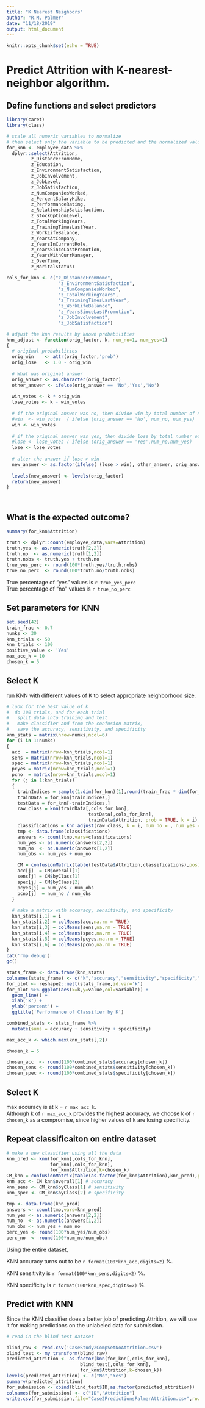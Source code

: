 ```yaml
---
title: "K Nearest Neighbors"
author: "R.M. Palmer"
date: "11/18/2019"
output: html_document
---
```


```r
knitr::opts_chunk$set(echo = TRUE)
```

# Predict Attrition with K-nearest-neighbor algorithm.

## Define functions and select predictors

```r
library(caret)
library(class)
```

```r
# scale all numeric variables to normalize
# then select only the variable to be predicted and the normalized values
for_knn <- employee_data %>%
  dplyr::select(Attrition,
         z_DistanceFromHome,
         z_Education,
         z_EnvironmentSatisfaction,
         z_JobInvolvement,
         z_JobLevel,
         z_JobSatisfaction,
         z_NumCompaniesWorked,
         z_PercentSalaryHike,
         z_PerformanceRating,
         z_RelationshipSatisfaction,
         z_StockOptionLevel,
         z_TotalWorkingYears,
         z_TrainingTimesLastYear,
         z_WorkLifeBalance,
         z_YearsAtCompany,
         z_YearsInCurrentRole,
         z_YearsSinceLastPromotion,
         z_YearsWithCurrManager,
         z_OverTime,
         z_MaritalStatus)

cols_for_knn <- c("z_DistanceFromHome",
                   "z_EnvironmentSatisfaction",
                   "z_NumCompaniesWorked",
                   "z_TotalWorkingYears",
                   "z_TrainingTimesLastYear",
                   "z_WorkLifeBalance",
                   "z_YearsSinceLastPromotion",
                   "z_JobInvolvement",
                   "z_JobSatisfaction")

# adjust the knn results by known probabilities
knn_adjust <- function(orig_factor, k, num_no=1, num_yes=1)
{
  # original probabilities
  orig_win    <- attr(orig_factor,'prob')
  orig_lose   <- 1.0 - orig_win
  
  # What was original answer
  orig_answer <- as.character(orig_factor)
  other_answer <- ifelse(orig_answer == 'No','Yes','No')
  
  win_votes <- k * orig_win
  lose_votes <- k - win_votes
  
  # if the original answer was no, then divide win by total number of no's
  #win  <- win_votes  / ifelse (orig_answer == 'No', num_no, num_yes)
  win <- win_votes
  
  # if the original answer was yes, then divide lose by total number of no's
  #lose <- lose_votes / ifelse (orig_answer == 'Yes',num_no,num_yes)
  lose <- lose_votes
  
  # alter the answer if lose > win
  new_answer <- as.factor(ifelse( (lose > win), other_answer, orig_answer))
  
  levels(new_answer) <- levels(orig_factor)
  return(new_answer)
}

         
```

## What is the expected outcome?

```r
summary(for_knn$Attrition)
```

```r
truth <- dplyr::count(employee_data,vars=Attrition)
truth.yes <- as.numeric(truth[2,2])
truth.no  <- as.numeric(truth[1,2])
truth.nobs <- truth.yes + truth.no
true_yes_perc <- round(100*truth.yes/truth.nobs)
true_no_perc  <- round(100*truth.no/truth.nobs)
```

True percentage of "yes" values is `r true_yes_perc`  
True percentage of "no"  values is `r true_no_perc` 

## Set parameters for KNN

```r
set.seed(42)
train_frac <- 0.7
numks <- 30
knn_trials <- 50
knn_trials <- 100
positive_value <- 'Yes'
max_acc_k = 10
chosen_k = 5
```

## Select K

run KNN with different values of K to select appropriate neighborhood size.

```r
# look for the best value of k
#  do 100 trials, and for each trial
#   split data into training and test
#   make classifier and from the confusion matrix,
#   save the accuracy, sensitivity, and specificity
knn_stats = matrix(nrow=numks,ncol=6)
for (i in 1:numks)
{
  acc  = matrix(nrow=knn_trials,ncol=1)
  sens = matrix(nrow=knn_trials,ncol=1)
  spec = matrix(nrow=knn_trials,ncol=1)
  pcyes = matrix(nrow=knn_trials,ncol=1)
  pcno  = matrix(nrow=knn_trials,ncol=1)
  for (j in 1:knn_trials)
  {
    trainIndices = sample(1:dim(for_knn)[1],round(train_frac * dim(for_knn)[1]))
    trainData = for_knn[trainIndices,]
    testData = for_knn[-trainIndices,]
    raw_class = knn(trainData[,cols_for_knn],
                              testData[,cols_for_knn],
                              trainData$Attrition, prob = TRUE, k = i)
    classifications = knn_adjust(raw_class, k = i, num_no = , num_yes = )
    tmp <- data.frame(classifications)
    answers <- count(tmp,vars=classifications)
    num_yes <- as.numeric(answers[2,2])
    num_no  <- as.numeric(answers[1,2])
    num_obs <- num_yes + num_no

    CM = confusionMatrix(table(testData$Attrition,classifications),positive=positive_value)
    acc[j]  = CM$overall[1]
    sens[j] = CM$byClass[1]
    spec[j] = CM$byClass[2]
    pcyes[j] = num_yes / num_obs
    pcno[j]  = num_no / num_obs
  }
  
  # make a matrix with accuracy, sensitivity, and specificity
  knn_stats[i,1] = i
  knn_stats[i,2] = colMeans(acc,na.rm = TRUE)
  knn_stats[i,3] = colMeans(sens,na.rm = TRUE)
  knn_stats[i,4] = colMeans(spec,na.rm = TRUE)
  knn_stats[i,5] = colMeans(pcyes,na.rm = TRUE)
  knn_stats[i,6] = colMeans(pcno,na.rm = TRUE)
}
cat('rmp debug')
gc()
```

```r
stats_frame <- data.frame(knn_stats)
colnames(stats_frame) <- c("k","accuracy","sensitivity","specificity","Perc_Yes","Perc_No")
for_plot <- reshape2::melt(stats_frame,id.var='k')
for_plot %>% ggplot(aes(x=k,y=value,col=variable)) + 
  geom_line() +
  xlab('k') +
  ylab('percent') +
  ggtitle('Performance of Classifier by K')
```

```r
combined_stats <- stats_frame %>% 
  mutate(sums = accuracy + sensitivity + specificity) 

max_acc_k <- which.max(knn_stats[,2])

chosen_k = 5

chosen_acc  <- round(100*combined_stats$accuracy[chosen_k])
chosen_sens <- round(100*combined_stats$sensitivity[chosen_k])
chosen_spec <- round(100*combined_stats$specificity[chosen_k])
```

## Select K

max accuracy is at k = `r max_acc_k`.  
Although k of `r max_acc_k` provides the highest accuracy,
we choose k of `r chosen_k`  as a compromise, since higher values of k are losing specificity.

## Repeat classificaiton on entire dataset

```r
# make a new classifier using all the data
knn_pred <- knn(for_knn[,cols_for_knn],
                for_knn[,cols_for_knn],
                for_knn$Attrition,k=chosen_k)
CM_knn = confusionMatrix(table(as.factor(for_knn$Attrition),knn_pred),positive=positive_value)
knn_acc <- CM_knn$overall[1] # accuracy
knn_sens <- CM_knn$byClass[1] # sensitivity
knn_spec <- CM_knn$byClass[2] # specificity

tmp <- data.frame(knn_pred)
answers <- count(tmp,vars=knn_pred)
num_yes <- as.numeric(answers[2,2])
num_no  <- as.numeric(answers[1,2])
num_obs <- num_yes + num_no
perc_yes <- round(100*num_yes/num_obs)
perc_no  <- round(100*num_no/num_obs)
```

Using the entire dataset,

KNN accuracy turns out to be `r format(100*knn_acc,digits=2)` %.

KNN sensitivity is `r format(100*knn_sens,digits=2)` %.

KNN specificity is `r format(100*knn_spec,digits=2)` %.

## Predict with KNN

Since the KNN classifier does a better job of predicting Attrition, we will
use it for making predictions on the unlabeled data for submission.

```r
# read in the blind test dataset

blind_raw <- read.csv('CaseStudy2CompSetNoAttrition.csv')
blind_test <- my_transform(blind_raw)
predicted_attrition <- as.factor(knn(for_knn[,cols_for_knn],
                           blind_test[,cols_for_knn],
                           for_knn$Attrition,k=chosen_k))
levels(predicted_attrition) <- c("No","Yes")
summary(predicted_attrition)
for_submission <- cbind(blind_test$ID,as.factor(predicted_attrition))
colnames(for_submission) <- c("ID","Attrition")
write.csv(for_submission,file="Case2PredictionsPalmerAttrition.csv",row.names=FALSE)
```